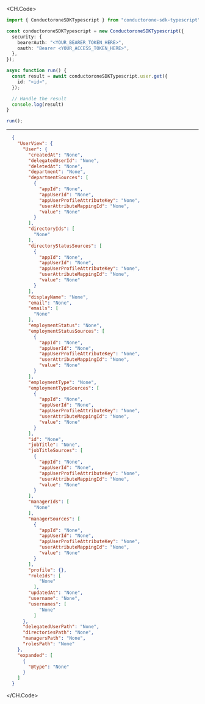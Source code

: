 
<CH.Code>
```typescript Get.ts
import { ConductoroneSDKTypescript } from "conductorone-sdk-typescript";

const conductoroneSDKTypescript = new ConductoroneSDKTypescript({
  security: {
    bearerAuth: "<YOUR_BEARER_TOKEN_HERE>",
    oauth: "Bearer <YOUR_ACCESS_TOKEN_HERE>",
  },
});

async function run() {
  const result = await conductoroneSDKTypescript.user.get({
    id: "<id>",
  });

  // Handle the result
  console.log(result)
}

run();
```
---

```json Example Response
  {
    "UserView": {
      "User": {
        "createdAt": "None",
        "delegatedUserId": "None",
        "deletedAt": "None",
        "department": "None",
        "departmentSources": [
          {
            "appId": "None",
            "appUserId": "None",
            "appUserProfileAttributeKey": "None",
            "userAttributeMappingId": "None",
            "value": "None"
          }
        ],
        "directoryIds": [
          "None"
        ],
        "directoryStatusSources": [
          {
            "appId": "None",
            "appUserId": "None",
            "appUserProfileAttributeKey": "None",
            "userAttributeMappingId": "None",
            "value": "None"
          }
        ],
        "displayName": "None",
        "email": "None",
        "emails": [
          "None"
        ],
        "employmentStatus": "None",
        "employmentStatusSources": [
          {
            "appId": "None",
            "appUserId": "None",
            "appUserProfileAttributeKey": "None",
            "userAttributeMappingId": "None",
            "value": "None"
          }
        ],
        "employmentType": "None",
        "employmentTypeSources": [
          {
            "appId": "None",
            "appUserId": "None",
            "appUserProfileAttributeKey": "None",
            "userAttributeMappingId": "None",
            "value": "None"
          }
        ],
        "id": "None",
        "jobTitle": "None",
        "jobTitleSources": [
          {
            "appId": "None",
            "appUserId": "None",
            "appUserProfileAttributeKey": "None",
            "userAttributeMappingId": "None",
            "value": "None"
          }
        ],
        "managerIds": [
          "None"
        ],
        "managerSources": [
          {
            "appId": "None",
            "appUserId": "None",
            "appUserProfileAttributeKey": "None",
            "userAttributeMappingId": "None",
            "value": "None"
          }
        ],
        "profile": {},
        "roleIds": [
            "None"
          ],
        "updatedAt": "None",
        "username": "None",
        "usernames": [
            "None"
          ]
      },
      "delegatedUserPath": "None",
      "directoriesPath": "None",
      "managersPath": "None",
      "rolesPath": "None"
    },
    "expanded": [
      {
        "@type": "None"
      }
    ]
  }
```
</CH.Code>
